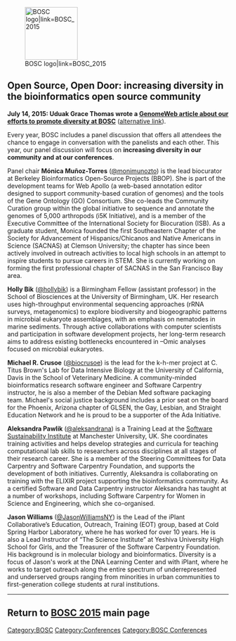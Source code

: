 [[File:Pear.png|120px|right|BOSC logo|link=BOSC_2015]]
== Open Source, Open Door: increasing diversity in the bioinformatics open source community ==

'''July 14, 2015: Uduak Grace Thomas wrote a [https://www.genomeweb.com/informatics/bosc-community-discusses-ways-boost-diversity-participation-bioinformatics GenomeWeb article about our efforts to promote diversity at BOSC]''' ([http://webcache.googleusercontent.com/search?q=cache:EO-XhvgmdOcJ:https://www.genomeweb.com/informatics/bosc-community-discusses-ways-boost-diversity-participation-bioinformatics+&cd=1&hl=en&ct=clnk&gl=us alternative link]).

Every year, BOSC includes a panel discussion that offers all attendees the chance to engage in conversation with the panelists and each other. This year, our panel discussion will focus on '''increasing diversity in our community and at our conferences'''.

Panel chair '''Mónica Muñoz-Torres''' ([https://twitter.com/monimunozto @monimunozto]) is the lead biocurator at Berkeley Bioinformatics Open-Source Projects (BBOP). She is part of the development teams for Web Apollo (a web-based annotation editor designed to support community-based curation of genomes) and the tools of the Gene Ontology (GO) Consortium. She co-leads the Community Curation group within the global initiative to sequence and annotate the genomes of 5,000 arthropods (i5K Initiative), and is a member of the Executive Committee of the International Society for Biocuration (ISB). As a graduate student, Monica founded the first Southeastern Chapter of the Society for Advancement of Hispanics/Chicanos and Native Americans in Science (SACNAS) at Clemson University; the chapter has since been actively involved in outreach activities to local high schools in an attempt to inspire students to pursue careers in STEM. She is currently working on forming the first professional chapter of SACNAS in the San Francisco Bay area. 

'''Holly Bik''' ([https://twitter.com/hollybik @hollybik]) is a Birmingham Fellow (assistant professor) in the School of Biosciences at the University of Birmingham, UK. Her research uses high-throughput environmental sequencing approaches (rRNA surveys, metagenomics) to explore biodiversity and biogeographic patterns in microbial eukaryote assemblages, with an emphasis on nematodes in marine sediments. Through active collaborations with computer scientists and participation in software development projects, her long-term research aims to address existing bottlenecks encountered in –Omic analyses focused on microbial eukaryotes.

'''Michael R. Crusoe''' ([https://twitter.com/biocrusoe @biocrusoe]) is the lead for the k-h-mer project at C. Titus Brown's Lab for Data Intensive Biology at the University of California, Davis in the School of Veterinary Medicine. A community-minded bioinformatics research software engineer and Software Carpentry instructor, he is also a member of the Debian Med software packaging team. Michael's social justice background includes a prior seat on the board for the Phoenix, Arizona chapter of GLSEN, the Gay, Lesbian, and Straight Education Network and he is proud to be a supporter of the Ada Initiative.

'''Aleksandra Pawlik''' ([https://twitter.com/aleksandrana @aleksandrana]) is a Training Lead at the [http://www.software.ac.uk/ Software Sustainability Institute] at Manchester University, UK. She coordinates training activities and helps develop strategies and curricula for teaching computational lab skills to researchers across disciplines at all stages of their research career. She is a member of the Steering Committees for Data Carpentry and Software Carpentry Foundation, and supports the development of both initiatives. Currently, Aleksandra is collaborating on training with the ELIXIR project supporting the bioinformatics community.  As a certified Software and Data Carpentry instructor Aleksandra has taught at a number of workshops, including Software Carpentry for Women in Science and Engineering, which she co-organised.

'''Jason Williams''' ([https://twitter.com/JasonWilliamsNY @JasonWilliamsNY]) is the Lead of the iPlant Collaborative’s Education, Outreach, Training (EOT) group, based at Cold Spring Harbor Laboratory, where he has worked for over 10 years. He is also a Lead Instructor of “The Science Institute” at Yeshiva University High School for Girls, and the Treasurer of the Software Carpentry Foundation. His background is in molecular biology and bioinformatics. Diversity is a focus of Jason's work at the DNA Learning Center and with iPlant, where he works to target outreach along the entire spectrum of underrepresented and underserved groups ranging from minorities in urban communities to first-generation college students at rural institutions. 

----

== Return to [[BOSC 2015]] main page ==

[[Category:BOSC]] [[Category:Conferences]]
[[Category:BOSC Conferences]]